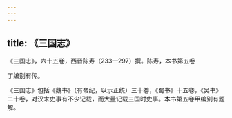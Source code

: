```yaml
---
---
---
```

title: 《三国志》
---



《三国志》，六十五卷，西晋陈寿（233—297）撰。陈寿，本书第五卷

丁编别有传。

《三国志》包括《魏书》（有帝纪，以示正统）三十卷，《蜀书》十五卷，《吴书》二十卷，对汉末史事有不少记载，而大量记载三国时史事。本书第五卷甲编别有题解。